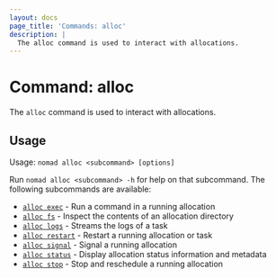```yaml
---
layout: docs
page_title: 'Commands: alloc'
description: |
  The alloc command is used to interact with allocations.
---
```


# Command: alloc

The `alloc` command is used to interact with allocations.

## Usage

Usage: `nomad alloc <subcommand> [options]`

Run `nomad alloc <subcommand> -h` for help on that subcommand. The following
subcommands are available:

- [`alloc exec`][exec] - Run a command in a running allocation
- [`alloc fs`][fs] - Inspect the contents of an allocation directory
- [`alloc logs`][logs] - Streams the logs of a task
- [`alloc restart`][restart] - Restart a running allocation or task
- [`alloc signal`][signal] - Signal a running allocation
- [`alloc status`][status] - Display allocation status information and metadata
- [`alloc stop`][stop] - Stop and reschedule a running allocation

[exec]: /docs/commands/alloc/exec 'Run a command in a running allocation'
[fs]: /docs/commands/alloc/fs 'Inspect the contents of an allocation directory'
[logs]: /docs/commands/alloc/logs 'Streams the logs of a task'
[restart]: /docs/commands/alloc/restart 'Restart a running allocation or task'
[signal]: /docs/commands/alloc/signal 'Signal a running allocation'
[status]: /docs/commands/alloc/status 'Display allocation status information and metadata'
[stop]: /docs/commands/alloc/stop 'Stop and reschedule a running allocation'
